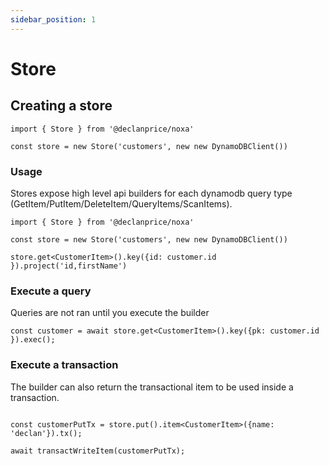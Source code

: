 ```yaml
---
sidebar_position: 1
---
```


# Store


## Creating a store

```tsx title="Create a store"
import { Store } from '@declanprice/noxa'

const store = new Store('customers', new new DynamoDBClient())
```

### Usage

Stores expose high level api builders for each dynamodb query type (GetItem/PutItem/DeleteItem/QueryItems/ScanItems).

```tsx title="Usage"
import { Store } from '@declanprice/noxa'

const store = new Store('customers', new new DynamoDBClient())

store.get<CustomerItem>().key({id: customer.id }).project('id,firstName')
```


### Execute a query

Queries are not ran until you execute the builder

```tsx title="execute a query"
const customer = await store.get<CustomerItem>().key({pk: customer.id }).exec();
```


### Execute a transaction

The builder can also return the transactional item to be used inside a transaction.

```tsx title="execute a transaction"

const customerPutTx = store.put().item<CustomerItem>({name: 'declan'}).tx();

await transactWriteItem(customerPutTx);
```

